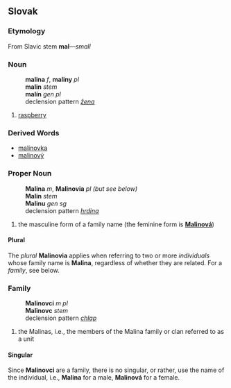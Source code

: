 == Slovak ==
=== Etymology ===
From Slavic stem '''mal'''&mdash;''small''
=== Noun ===
:'''malina''' ''f'', '''maliny''' ''pl''
:'''malin''' ''stem''
:'''malín''' ''gen pl''
:declension pattern ''[[Slovak declension pattern žena|žena]]''
# [[raspberry]]
=== Derived Words ===
* [[malinovka]]
* [[malinový]]
=== Proper Noun ===
:'''Malina''' ''m'', '''Malinovia''' ''pl (but see below)''
:'''Malin''' ''stem''
:'''Malinu''' ''gen sg''
:declension pattern ''[[Slovak declension pattern hrdina|hrdina]]''
# the masculine form of a family name (the feminine form is '''[[Malinová]]''')
==== Plural ====
The ''plural'' '''Malinovia''' applies when referring to two or more ''individuals'' whose family name is '''Malina''', regardless of whether they are related. For a ''family'', see below.
=== Family ===
:'''Malinovci''' ''m pl''
:'''Malinovc''' ''stem''
:declension pattern ''[[Slovak declension pattern chlap|chlap]]''
# the Malinas, i.e., the members of the Malina family or clan referred to as a unit
==== Singular ====
Since '''Malinovci''' are a family, there is no singular, or rather, use the name of the individual, i.e., '''Malina''' for a male, '''Malinová''' for a female.